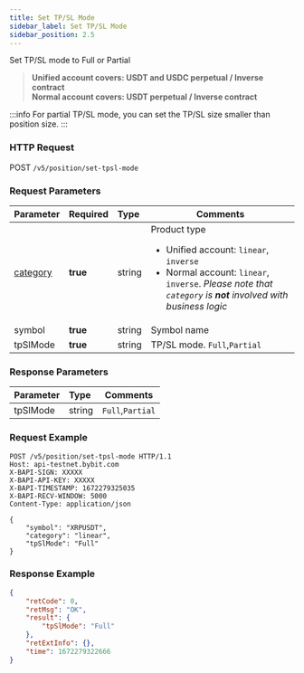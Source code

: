 ```yaml
---
title: Set TP/SL Mode
sidebar_label: Set TP/SL Mode
sidebar_position: 2.5
---
```


Set TP/SL mode to Full or Partial
> **Unified account covers: USDT and USDC perpetual / Inverse contract**<br/>
> **Normal account covers: USDT perpetual / Inverse contract**

:::info
For partial TP/SL mode, you can set the TP/SL size smaller than position size.
:::

### HTTP Request
POST `/v5/position/set-tpsl-mode`

### Request Parameters
| Parameter | Required | Type | Comments|
|:----- |:-------|:-----|------ |
|[category](../enum#category) |**true** |string |Product type <ul><li>Unified account: `linear`, `inverse`</li><li>Normal account: `linear`, `inverse`. _Please note that `category` is **not** involved with business logic_</li></ul>|
|symbol |**true** |string |Symbol name|
|tpSlMode |**true** |string |TP/SL mode. `Full`,`Partial` |

### Response Parameters
| Parameter | Type | Comments|
|:----- |:-----|----- |
|tpSlMode |string  |`Full`,`Partial` |

### Request Example

```http
POST /v5/position/set-tpsl-mode HTTP/1.1
Host: api-testnet.bybit.com
X-BAPI-SIGN: XXXXX
X-BAPI-API-KEY: XXXXX
X-BAPI-TIMESTAMP: 1672279325035
X-BAPI-RECV-WINDOW: 5000
Content-Type: application/json

{
    "symbol": "XRPUSDT",
    "category": "linear",
    "tpSlMode": "Full"
}
```

### Response Example

```json
{
    "retCode": 0,
    "retMsg": "OK",
    "result": {
        "tpSlMode": "Full"
    },
    "retExtInfo": {},
    "time": 1672279322666
}
```

